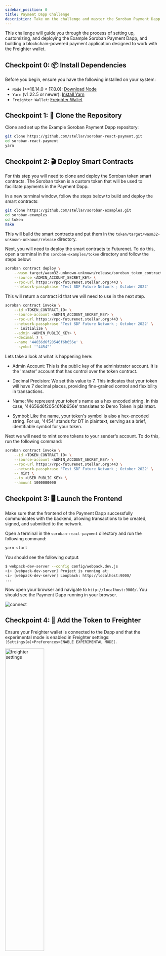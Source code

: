 ```yaml
---
sidebar_position: 0
title: Payment Dapp Challenge
description: Take on the challenge and master the Soroban Payment Dapp!
---
```



This challenge will guide you through the process of setting up, customizing, and deploying the Example Soroban Payment Dapp, and building a blockchain-powered payment application designed to work with the Freighter wallet.

## Checkpoint 0: 📦 Install Dependencies

Before you begin, ensure you have the following installed on your system:

- `Node` (>=16.14.0 < 17.0.0): [Download Node](https://nodejs.org/en/download/)
- `Yarn` (v1.22.5 or newer): [Install Yarn](https://yarnpkg.com/)
- `Freighter Wallet`: [Freighter Wallet](https://freighter.app/)

## Checkpoint 1: 🚀 Clone the Repository

Clone and set up the Example Soroban Payment Dapp repository:

```bash
git clone https://github.com/stellar/soroban-react-payment.git
cd soroban-react-payment
yarn
```

## Checkpoint 2: 🎬 Deploy Smart Contracts

For this step you will need to clone and deploy the Soroban token smart contracts. The Soroban token is a custom token that will be used to facilitate payments in the Payment Dapp.

In a new terminal window, follow the steps below to build and deploy the smart contracts:

```bash
git clone https://github.com/stellar/soroban-examples.git
cd soroban-examples
cd token
make
```

This will build the smart contracts and put them in the `token/target/wasm32-unknown-unknown/release` directory.

Next, you will need to deploy the smart contracts to Futurenet. To do this, open a terminal in the `soroban-examples/token` directory and follow the steps below:

```bash
soroban contract deploy \
    --wasm target/wasm32-unknown-unknown/release/soroban_token_contract.wasm \
    --source <ADMIN_ACCOUNT_SECRET_KEY> \
    --rpc-url https://rpc-futurenet.stellar.org:443 \
    --network-passphrase 'Test SDF Future Network ; October 2022'
```

This will return a contract id that we will need to use in the next step.

```bash
soroban contract invoke \
    --id <TOKEN_CONTRACT_ID> \
    --source-account <ADMIN_ACCOUNT_SECRET_KEY> \
    --rpc-url https://rpc-futurenet.stellar.org:443 \
    --network-passphrase 'Test SDF Future Network ; October 2022' \
    -- initialize \
    --admin <ADMIN_PUBLIC_KEY> \
    --decimal 7 \
    --name '44656d6f20546f6b656e' \
    --symbol '"4454"'
```

Lets take a look at what is happening here:

- Admin Account: This is the public key of the administrator account. It is the 'master' account that has control over the token contract.

- Decimal Precision: We set this value to 7. This indicates that your token will have 7 decimal places, providing fine-grained control and flexibility in transactions.

- Name: We represent your token's name as a hex encoded string. In this case, '44656d6f20546f6b656e' translates to Demo Token in plaintext.

- Symbol: Like the name, your token's symbol is also a hex-encoded string. For us, '4454' stands for DT in plaintext, serving as a brief, identifiable symbol for your token.

Next we will need to mint some tokens to your sender's account. To do this, run the following command:

```bash
soroban contract invoke \
    --id <TOKEN_CONTRACT_ID> \
    --source-account <ADMIN_ACCOUNT_SECRET_KEY> \
    --rpc-url https://rpc-futurenet.stellar.org:443 \
    --network-passphrase 'Test SDF Future Network ; October 2022' \
    -- mint \
    --to <USER_PUBLIC_KEY> \
    --amount 1000000000
```

## Checkpoint 3: 🖥️ Launch the Frontend

Make sure that the frontend of the Payment Dapp successfully communicates with the backend, allowing transactions to be created, signed, and submitted to the network.

Open a terminal in the `soroban-react-payment` directory and run the following command:

```bash
yarn start
```

You should see the following output:

```bash
$ webpack-dev-server --config config/webpack.dev.js
<i> [webpack-dev-server] Project is running at:
<i> [webpack-dev-server] Loopback: http://localhost:9000/
...
```

Now open your browser and navigate to `http://localhost:9000/`. You should see the Payment Dapp running in your browser.

<img src={connect_freighter} alt="connect" />

## Checkpoint 4: 📡 Add the Token to Freighter

Ensure your Freighter wallet is connected to the Dapp and that the experimental mode is enabled in Freighter settings: `(Settings(⚙️)>Preferences>ENABLE EXPERIMENTAL MODE).`

<img src={freighter_settings} alt="freighter settings" width="50%" />

Add the Soroban token to your Freighter wallet. To do this, open your Freighter wallet and click on the `Manage Assets` button at the bottom of the screen.

<img src={manage_assets} alt="manage assets" width="50%" />

Then click on the `Add Soroban token ` button and enter the token ID that was returned when you deployed the smart contracts.

<img src={add_token} alt="add token" width="50%" />

<br />

<img src={new_token} alt="new token" width="50%" />

You should now see the Soroban token in your Freighter wallet.

<img src={aucb_balance} alt="added balance" width="50%" />

## Checkpoint 5: 🏦 Send Tokens to Another Account

First, connect Freighter and Select the account that will be used to send Soroban tokens.

Click "next" to continue.

<img src={next} alt="next" />

Provide the public key of the account that will receive the Soroban tokens.

<img src={pmt_dest} alt="payment destination" />

Input the Token ID of the Soroban token.

<img src={choose_token} alt="choose token" />

Input the amount of Soroban tokens to send.

<img src={select_token} alt="select token" />

Confirm the payment settings.

<img src={payment_settings} alt="payment settings" />

Review the transaction details to ensure accuracy and then click the "Sign with Freighter". Freighter will prompt you to sign the transaction with your wallet's private key.

<img src={confirm_pmt} alt="confirm payment" />

Once signed, click the "Submit Payment" button, and the transaction will be submitted to the network.

<img src={submit_pmt} alt="submit payment" />

The Payment Dapp will show a confirmation message once the transaction has been successfully submitted.

<img src={end} alt="end" />

You can now check the balance of the receiving account to ensure that the transaction was successful.

<img src={balance_rcvr} alt="balance receiver" width="50%" />

You can also check the balance of an account with Soroban cli by running the following command:

```bash
 soroban contract invoke \
    --id <TOKEN_CONTRACT_ID> \
    --source-account <ANY_SECRET_KEY> \
    --rpc-url https://rpc-futurenet.stellar.org:443 \
    --network-passphrase 'Test SDF Future Network ; October 2022' \
    -- balance \
    --id <RECIPIENT_PUBLIC_KEY> \
```

Output:

```bash
"1000000000"
```

## Checkpoint 6: 🚢 Ship it! 🚁

You can upload your dapp to a hosting platform of your choice. You could use platforms like Netlify, Vercel, or even an AWS S3 bucket.

For this example, we will use the Vercel cli to complete your deployment

> Note: If you dont already have a [Vercel account], you will need to create one and link it to your github account.

[Vercel account]: https://vercel.com/login

First install the Vercel cli:

```sh
npm i global vercel
```

Then run the following command to deploy your app:

```sh
npx vercel
```

Then continue through the prompts until you see the following output:

```sh
No framework detected. Default Project Settings:
- Build Command: 'npm run vercel-build' or 'npm run build'
- Development Command: None
- Install Command: 'yarn install', 'pnpm install', or 'npm install'
- Output Directory: 'public' if it exists, or '.'
```

Select `y` to continue, and then select `build` as the output directory.

```sh
? Want to modify these settings? [y/N] y
? Which settings would you like to overwrite (select multiple)? Output Directory
? Output Directory? build
```

Once the deployment is complete, you should see something similar to the following output:

```sh
🔗  Linked to julian-dev28/soroban-react-payment (created .vercel)
🔍  Inspect: https://vercel.com/julian-dev28/soroban-react-payment/AQoFFhZf5K1ufQj57eawApPkFduf [2s]
✅  Production: https://soroban-react-payment.vercel.app [58s]
```

You can now visit the preview link to see your deployed dapp! 🎉

You will need to add some Futurenet network lumens to your Freighter wallet to interact with the deployed Dapp. Visit [https://laboratory.stellar.org/#create-account](https://laboratory.stellar.org/#create-account), and follow the instructions to create your freighter account on Futurenet.7

## Checkpoint 7: ✅ Complete the Challenge!

Submit your public url to the challenge form.

<ParentChallengeForm courseId={1} />

## Checkpoint 8: 💪 Share Your Accomplishment with the Community

Don't forget to share your work with the community. Let others see what you've accomplished, receive feedback, and inspire others!

## ⚔️ Side Quests

🍴[Fork the Example Soroban Payment Dapp repo] and make your own changes to your Dapp.

Consider customizing the code and submitting a pull request for the challenge. You can explore advanced features of the Example Soroban Payment Dapp, and Freighter wallet to take your skills to the next level. Show your creativity by adding unique functionalities, enhancing the user interface, or integrating with other APIs or services. Good luck!

[Fork the Example Soroban Payment Dapp repo]: https://github.com/stellar/soroban-react-payment

## 📚 User Workflows Checklist

To ensure that you've covered all the key user actions during the challenge, follow this checklist:

- Clone the repository
- Install dependencies
- Deploy and initialize the token smart contract
- Mint tokens to your account
- Launch the local frontend
- Add the Soroban token to Freighter
- Connect Freighter to the application
- Send tokens to another account
- Deploy the site with Vercel
- Submit your public key and URL
